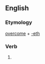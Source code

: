==English==

===Etymology===
[[overcome]] + [[-eth]]

===Verb===
{{infl|en|verb form}}

# {{archaic third-person singular of|overcome}}